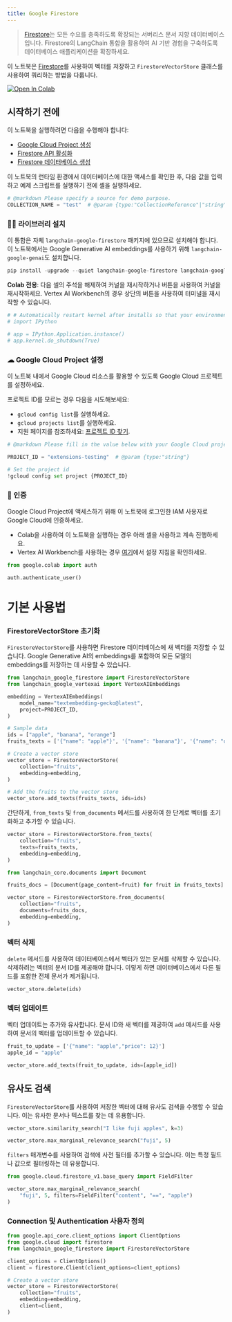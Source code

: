```yaml
---
title: Google Firestore
---
```


> [Firestore](https://cloud.google.com/firestore)는 모든 수요를 충족하도록 확장되는 서버리스 문서 지향 데이터베이스입니다. Firestore의 LangChain 통합을 활용하여 AI 기반 경험을 구축하도록 데이터베이스 애플리케이션을 확장하세요.

이 노트북은 [Firestore](https://cloud.google.com/firestore)를 사용하여 벡터를 저장하고 `FirestoreVectorStore` 클래스를 사용하여 쿼리하는 방법을 다룹니다.

[![Open In Colab](https://colab.research.google.com/assets/colab-badge.svg)](https://colab.research.google.com/github/googleapis/langchain-google-firestore-python/blob/main/docs/vectorstores.ipynb)

## 시작하기 전에

이 노트북을 실행하려면 다음을 수행해야 합니다:

* [Google Cloud Project 생성](https://developers.google.com/workspace/guides/create-project)
* [Firestore API 활성화](https://console.cloud.google.com/flows/enableapi?apiid=firestore.googleapis.com)
* [Firestore 데이터베이스 생성](https://cloud.google.com/firestore/docs/manage-databases)

이 노트북의 런타임 환경에서 데이터베이스에 대한 액세스를 확인한 후, 다음 값을 입력하고 예제 스크립트를 실행하기 전에 셀을 실행하세요.

```python
# @markdown Please specify a source for demo purpose.
COLLECTION_NAME = "test"  # @param {type:"CollectionReference"|"string"}
```

### 🦜🔗 라이브러리 설치

이 통합은 자체 `langchain-google-firestore` 패키지에 있으므로 설치해야 합니다. 이 노트북에서는 Google Generative AI embeddings를 사용하기 위해 `langchain-google-genai`도 설치합니다.

```python
pip install -upgrade --quiet langchain-google-firestore langchain-google-vertexai
```

**Colab 전용**: 다음 셀의 주석을 해제하여 커널을 재시작하거나 버튼을 사용하여 커널을 재시작하세요. Vertex AI Workbench의 경우 상단의 버튼을 사용하여 터미널을 재시작할 수 있습니다.

```python
# # Automatically restart kernel after installs so that your environment can access the new packages
# import IPython

# app = IPython.Application.instance()
# app.kernel.do_shutdown(True)
```

### ☁ Google Cloud Project 설정

이 노트북 내에서 Google Cloud 리소스를 활용할 수 있도록 Google Cloud 프로젝트를 설정하세요.

프로젝트 ID를 모르는 경우 다음을 시도해보세요:

* `gcloud config list`를 실행하세요.
* `gcloud projects list`를 실행하세요.
* 지원 페이지를 참조하세요: [프로젝트 ID 찾기](https://support.google.com/googleapi/answer/7014113).

```python
# @markdown Please fill in the value below with your Google Cloud project ID and then run the cell.

PROJECT_ID = "extensions-testing"  # @param {type:"string"}

# Set the project id
!gcloud config set project {PROJECT_ID}
```

### 🔐 인증

Google Cloud Project에 액세스하기 위해 이 노트북에 로그인한 IAM 사용자로 Google Cloud에 인증하세요.

* Colab을 사용하여 이 노트북을 실행하는 경우 아래 셀을 사용하고 계속 진행하세요.
* Vertex AI Workbench를 사용하는 경우 [여기](https://github.com/GoogleCloudPlatform/generative-ai/tree/main/setup-env)에서 설정 지침을 확인하세요.

```python
from google.colab import auth

auth.authenticate_user()
```

# 기본 사용법

### FirestoreVectorStore 초기화

`FirestoreVectorStore`를 사용하면 Firestore 데이터베이스에 새 벡터를 저장할 수 있습니다. Google Generative AI의 embeddings를 포함하여 모든 모델의 embeddings를 저장하는 데 사용할 수 있습니다.

```python
from langchain_google_firestore import FirestoreVectorStore
from langchain_google_vertexai import VertexAIEmbeddings

embedding = VertexAIEmbeddings(
    model_name="textembedding-gecko@latest",
    project=PROJECT_ID,
)

# Sample data
ids = ["apple", "banana", "orange"]
fruits_texts = ['{"name": "apple"}', '{"name": "banana"}', '{"name": "orange"}']

# Create a vector store
vector_store = FirestoreVectorStore(
    collection="fruits",
    embedding=embedding,
)

# Add the fruits to the vector store
vector_store.add_texts(fruits_texts, ids=ids)
```

간단하게, `from_texts` 및 `from_documents` 메서드를 사용하여 한 단계로 벡터를 초기화하고 추가할 수 있습니다.

```python
vector_store = FirestoreVectorStore.from_texts(
    collection="fruits",
    texts=fruits_texts,
    embedding=embedding,
)
```

```python
from langchain_core.documents import Document

fruits_docs = [Document(page_content=fruit) for fruit in fruits_texts]

vector_store = FirestoreVectorStore.from_documents(
    collection="fruits",
    documents=fruits_docs,
    embedding=embedding,
)
```

### 벡터 삭제

`delete` 메서드를 사용하여 데이터베이스에서 벡터가 있는 문서를 삭제할 수 있습니다. 삭제하려는 벡터의 문서 ID를 제공해야 합니다. 이렇게 하면 데이터베이스에서 다른 필드를 포함한 전체 문서가 제거됩니다.

```python
vector_store.delete(ids)
```

### 벡터 업데이트

벡터 업데이트는 추가와 유사합니다. 문서 ID와 새 벡터를 제공하여 `add` 메서드를 사용하여 문서의 벡터를 업데이트할 수 있습니다.

```python
fruit_to_update = ['{"name": "apple","price": 12}']
apple_id = "apple"

vector_store.add_texts(fruit_to_update, ids=[apple_id])
```

## 유사도 검색

`FirestoreVectorStore`를 사용하여 저장한 벡터에 대해 유사도 검색을 수행할 수 있습니다. 이는 유사한 문서나 텍스트를 찾는 데 유용합니다.

```python
vector_store.similarity_search("I like fuji apples", k=3)
```

```python
vector_store.max_marginal_relevance_search("fuji", 5)
```

`filters` 매개변수를 사용하여 검색에 사전 필터를 추가할 수 있습니다. 이는 특정 필드나 값으로 필터링하는 데 유용합니다.

```python
from google.cloud.firestore_v1.base_query import FieldFilter

vector_store.max_marginal_relevance_search(
    "fuji", 5, filters=FieldFilter("content", "==", "apple")
)
```

### Connection 및 Authentication 사용자 정의

```python
from google.api_core.client_options import ClientOptions
from google.cloud import firestore
from langchain_google_firestore import FirestoreVectorStore

client_options = ClientOptions()
client = firestore.Client(client_options=client_options)

# Create a vector store
vector_store = FirestoreVectorStore(
    collection="fruits",
    embedding=embedding,
    client=client,
)
```